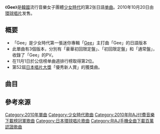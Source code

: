 {{Infobox Single
| Name           = Gee
| Cover          = Gee SINGLE.jpg
| Artist         = [[少女時代|少女時代]]
| Album          = [[Girls'_Generation_(日本專輯)|Girls' Generation]]
| A-side         = Gee
| B-side         = 
| Released       = {{JPN}}：2010年10月20日<br />
{{PHL}}：2010年11月11日
| Format         = [[单曲|单曲]]
| Recorded       = 2010年
| Genre          = [[J-POP|J-POP]]
| Lenght         =
| Label          = [[環球唱片|環球唱片]]
| Writer         = 
| Producer       = [[李秀滿|李秀滿]]
| Certification  = * 金唱片（[[日本唱片協会|日本唱片協会]]）<ref>{{cite web |title=2010年10月ゴールド等認定作品一覧 |url=http://www.riaj.or.jp/data/others/gold/201010.html |publisher=[[日本唱片協会|日本唱片協会]] |language=ja |deadurl=yes |archiveurl=https://web.archive.org/web/20101222134058/http://riaj.or.jp/data/others/gold/201010.html |archivedate=2010-12-22 |accessdate=2012-08-12 }}</ref> 
| Chart position = * 週間最高排名第2位<small>（[[Oricon公信榜|Oricon]]）</small> 
| Last single    = [[GENIE_(少女時代單曲)|GENIE]]<br/>（2010年）
| This single    = '''Gee'''<br/>（2010年）
| Next single    = [[Mr._Taxi_/_Run_Devil_Run|Mr. Taxi / Run Devil Run]]<br/>（2011年）
| Misc           =
}}

《'''Gee'''》是[[韓國|韓國]]流行音樂女子團體[[少女時代|少女時代]]的第2张日語[[单曲|单曲]]。2010年10月20日由[[環球唱片|環球唱片]]发售。

== 概要 ==
* 「Gee」是少女時代第一張迷你專輯「[[Gee_(專輯)|Gee]]」主打曲「Gee」的日語版本
* 此單曲有3個版本，分別有「豪華初回限定盤」、「初回限定盤」和「通常盤」，收錄了「Gee」的PV。
* 在11月1日於公信榜单曲週排行榜取得第2位。
* 第52屆[[日本唱片大獎|日本唱片大獎]]「優秀新人賞」的獲獎曲。

== 曲目 ==
{{tracklist
| collapsed       = Gee
| headline        = 
| total_length    = 10:05
| title1          = Gee
| lyrics1         = [[中村彼方|中村彼方]]
| music1          = E-Tribe
| length1         = 3:22
| title2          = Gee (Korean Ver.)
| lyrics2         = E-Tribe
| music2          = E-Tribe
| length2         = 3:22
| title3          = Gee (Without Main Vocal)
| lyrics3         = 
| music3          = E-Tribe
| length3         = 3:21
}}

{{tracklist
| collapsed       = yes
| headline        = DVD <small>(限定盤)</small>
| title1          = Gee <small>(Japanese Version)</small>
| note1           = [[音樂影片|MV]]
| title2          = Gee <small>(Japanese Version)</small>
| note2           = MV - 舞蹈版本) (豪華初回限定盤)
}}

== 參考來源 ==
{{reflist}}

{{少女時代}}
{{RIAJ付費音樂下載榜冠軍 (2010年)|2010年10月26日}}
{{日本唱片協會手機全曲下載百萬認證歌曲}}

{{DEFAULTSORT:Gee}}
[[Category:2010年單曲|Category:2010年單曲]]
[[Category:少女時代歌曲|Category:少女時代歌曲]]
[[Category:2010年RIAJ付費音樂下載榜冠軍歌曲|Category:2010年RIAJ付費音樂下載榜冠軍歌曲]]
[[Category:日本環球唱片歌曲|Category:日本環球唱片歌曲]]
[[Category:RIAJ手機全曲下載百萬認證歌曲|Category:RIAJ手機全曲下載百萬認證歌曲]]

{{album-stub}}